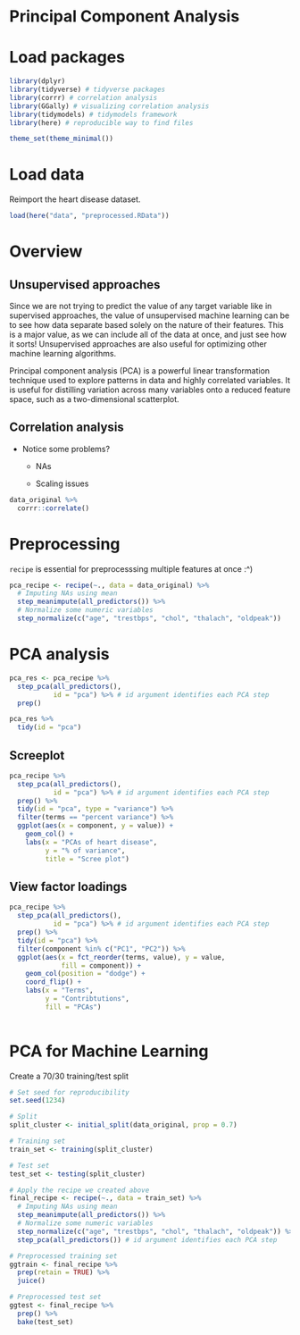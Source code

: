 # Principal Component Analysis

# Load packages

```r

library(dplyr)
library(tidyverse) # tidyverse packages 
library(corrr) # correlation analysis 
library(GGally) # visualizing correlation analysis 
library(tidymodels) # tidymodels framework 
library(here) # reproducible way to find files 

theme_set(theme_minimal())

```

# Load data

Reimport the heart disease dataset. 

```r
load(here("data", "preprocessed.RData"))
```

# Overview

## Unsupervised approaches

Since we are not trying to predict the value of any target variable like in supervised approaches, the value of unsupervised machine learning can be to see how data separate based solely on the nature of their features. This is a major value, as we can include all of the data at once, and just see how it sorts! Unsupervised approaches are also useful for optimizing other machine learning algorithms.  

Principal component analysis (PCA) is a powerful linear transformation technique used to explore patterns in data and highly correlated variables. It is useful for distilling variation across many variables onto a reduced feature space, such as a two-dimensional scatterplot. 

## Correlation analysis 

- Notice some problems? 

    - NAs 
    
    - Scaling issues 
    
```r

data_original %>%
  corrr::correlate()

```

# Preprocessing 

`recipe` is essential for preprocesssing multiple features at once :^) 

```r

pca_recipe <- recipe(~., data = data_original) %>%
  # Imputing NAs using mean 
  step_meanimpute(all_predictors()) %>%
  # Normalize some numeric variables 
  step_normalize(c("age", "trestbps", "chol", "thalach", "oldpeak")) 

```

# PCA analysis 

```r

pca_res <- pca_recipe %>% 
  step_pca(all_predictors(), 
           id = "pca") %>% # id argument identifies each PCA step 
  prep()

pca_res %>%
  tidy(id = "pca") 

```

## Screeplot

```r
pca_recipe %>%
  step_pca(all_predictors(), 
           id = "pca") %>% # id argument identifies each PCA step 
  prep() %>%
  tidy(id = "pca", type = "variance") %>%
  filter(terms == "percent variance") %>% 
  ggplot(aes(x = component, y = value)) +
    geom_col() +
    labs(x = "PCAs of heart disease",
         y = "% of variance",
         title = "Scree plot")
```

## View factor loadings 

```r

pca_recipe %>%
  step_pca(all_predictors(), 
           id = "pca") %>% # id argument identifies each PCA step 
  prep() %>%
  tidy(id = "pca") %>%
  filter(component %in% c("PC1", "PC2")) %>%
  ggplot(aes(x = fct_reorder(terms, value), y = value, 
             fill = component)) +
    geom_col(position = "dodge") +
    coord_flip() +
    labs(x = "Terms",
         y = "Contribtutions",
         fill = "PCAs") 
       
```
# PCA for Machine Learning

Create a 70/30 training/test split

```r

# Set seed for reproducibility
set.seed(1234)

# Split 
split_cluster <- initial_split(data_original, prop = 0.7)

# Training set 
train_set <- training(split_cluster)

# Test set 
test_set <- testing(split_cluster)

# Apply the recipe we created above 
final_recipe <- recipe(~., data = train_set) %>%
  # Imputing NAs using mean 
  step_meanimpute(all_predictors()) %>%
  # Normalize some numeric variables 
  step_normalize(c("age", "trestbps", "chol", "thalach", "oldpeak")) %>%
  step_pca(all_predictors()) # id argument identifies each PCA step 

# Preprocessed training set 
ggtrain <- final_recipe %>%
  prep(retain = TRUE) %>%
  juice()

# Preprocessed test set 
ggtest <- final_recipe %>%
  prep() %>%
  bake(test_set)

```